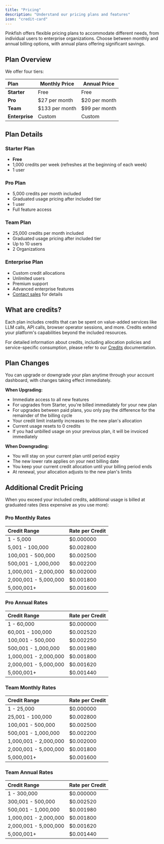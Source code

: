 ```yaml
---
title: "Pricing"
description: "Understand our pricing plans and features"
icon: "credit-card"
---
```


Pinkfish offers flexible pricing plans to accommodate different needs, from individual users to enterprise organizations. Choose between monthly and annual billing options, with annual plans offering significant savings.

## Plan Overview

We offer four tiers:

| Plan           | Monthly Price  | Annual Price  |
| :------------- | -------------- | ------------- |
| **Starter**    | Free           | Free          |
| **Pro**        | $27 per month  | $20 per month |
| **Team**       | $133 per month | $99 per month |
| **Enterprise** | Custom         | Custom        |

## Plan Details

### Starter Plan

- **Free**
- 1,000 credits per week (refreshes at the beginning of each week)
- 1 user

### Pro Plan

- 5,000 credits per month included
- Graduated usage pricing after included tier
- 1 user
- Full feature access

### Team Plan

- 25,000 credits per month included
- Graduated usage pricing after included tier
- Up to 10 users
- 2 Organizations

### Enterprise Plan

- Custom credit allocations
- Unlimited users
- Premium support
- Advanced enterprise features
- [Contact sales](mailto:support@pinkfish.ai) for details

## What are credits?

Each plan includes credits that can be spent on value-added services like LLM calls, API calls, browser operator sessions, and more. Credits extend your platform's capabilities beyond the included resources.

For detailed information about credits, including allocation policies and service-specific consumption, please refer to our [Credits](/essentials/credits) documentation.

## Plan Changes

You can upgrade or downgrade your plan anytime through your account dashboard, with changes taking effect immediately.

**When Upgrading:**

- Immediate access to all new features
- For upgrades from Starter, you're billed immediately for your new plan
- For upgrades between paid plans, you only pay the difference for the remainder of the billing cycle
- Your credit limit instantly increases to the new plan's allocation
- Current usage resets to 0 credits
- If you had unbilled usage on your previous plan, it will be invoiced immediately

**When Downgrading:**

- You will stay on your current plan until period expiry
- The new lower rate applies on your next billing date
- You keep your current credit allocation until your billing period ends
- At renewal, your allocation adjusts to the new plan's limits

## Additional Credit Pricing

When you exceed your included credits, additional usage is billed at graduated rates (less expensive as you use more):

<a id="pro-monthly" />

### Pro Monthly Rates

| Credit Range          | Rate per Credit |
| :-------------------- | --------------- |
| 1 - 5,000             | $0.000000       |
| 5,001 - 100,000       | $0.002800       |
| 100,001 - 500,000     | $0.002500       |
| 500,001 - 1,000,000   | $0.002200       |
| 1,000,001 - 2,000,000 | $0.002000       |
| 2,000,001 - 5,000,000 | $0.001800       |
| 5,000,001\+           | $0.001600       |

<a id="pro-annual" />

### Pro Annual Rates

| Credit Range          | Rate per Credit |
| :-------------------- | --------------- |
| 1 - 60,000            | $0.000000       |
| 60,001 - 100,000      | $0.002520       |
| 100,001 - 500,000     | $0.002250       |
| 500,001 - 1,000,000   | $0.001980       |
| 1,000,001 - 2,000,000 | $0.001800       |
| 2,000,001 - 5,000,000 | $0.001620       |
| 5,000,001\+           | $0.001440       |

<a id="team-monthly" />

### Team Monthly Rates

| Credit Range          | Rate per Credit |
| :-------------------- | --------------- |
| 1 - 25,000            | $0.000000       |
| 25,001 - 100,000      | $0.002800       |
| 100,001 - 500,000     | $0.002500       |
| 500,001 - 1,000,000   | $0.002200       |
| 1,000,001 - 2,000,000 | $0.002000       |
| 2,000,001 - 5,000,000 | $0.001800       |
| 5,000,001\+           | $0.001600       |

<a id="team-annual" />

### Team Annual Rates

| Credit Range          | Rate per Credit |
| :-------------------- | --------------- |
| 1 - 300,000           | $0.000000       |
| 300,001 - 500,000     | $0.002520       |
| 500,001 - 1,000,000   | $0.001980       |
| 1,000,001 - 2,000,000 | $0.001800       |
| 2,000,001 - 5,000,000 | $0.001620       |
| 5,000,001\+           | $0.001440       |